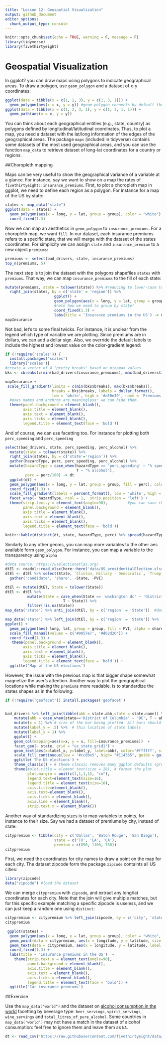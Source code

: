 ```yaml
---
title: "Lesson 12: Geospatial Visualization"
output: github_document
editor_options: 
  chunk_output_type: console
---
```


```r
knitr::opts_chunk$set(echo = TRUE, warning = F, message = F)
library(tidyverse)
library(fivethirtyeight)
```

# Geospatial Visualization

In ggplot2 you can draw maps using polygons to indicate geographical areas. To draw a polygon, use `geom_polygon` and a dataset of x-y coordinates:

```r
ggplot(data = tibble(x = c(1, 2, 3), y = c(1, 3, 1))) + 
  geom_polygon(aes(x = x, y = y)) #geom polygon connects by default the start and end points
ggplot(data = tibble(x = c(1, 2, 3, 1), y = c(1, 3, 1, 1))) + 
  geom_path(aes(x = x, y = y))
```

You can think about each geographical entities (e.g., state, country) as polygons defined by longitudinal/latitudinal coordinates. Thus, to plot a map, you need a dataset with the lat/long information of the edges of the geographical areas. The package `maps` (included in tidyverse) contains some datasets of the most used geographical areas, and you can use the function `map_data` to retrieve dataset of long-lat coordinates for a country or regions.

##Choropleth mapping

Maps can be very useful to show the geographical variance of a variable at a glance. For instance, say we want to show on a map the rates of `fivethirtyeight::insurance_premiums`. First, to plot a choropleth map in ggplot, we need to define each region as a polygon. For instance for a map of the US by state:

```r
states <- map_data("state")
ggplot(data = states) + 
  geom_polygon(aes(x = long, y = lat, group = group), color = "white") + 
  coord_fixed(1.3)
```

Now we can map an aesthetics in `geom_polygon` to `insurance_premiums`. For a choropleth map, we want `fill`.  In our dataset, each insurance premiums refers to a specific state, that we will merge with the dataset of the states coordinates. For simplicity we can assign `state` and `insurance_premium` to a new object `premiums`:

```r
premiums <- select(bad_drivers, state, insurance_premiums)
top_n(premiums, 5)
```

The next step is to join the dataset with the polygons shapefiles `states` with `premiums`. That way, we can map `insurance_premiums` to the fill of each state:

```r
mutate(premiums, state = tolower(state)) %>% #reducing to lower-case to make sure that stateanames match
  right_join(states, by = c('state' = 'region')) %>% 
                      ggplot() +
                      geom_polygon(aes(x = long, y = lat, group = group, fill = insurance_premiums), color = "white") + 
                      #note how we need to group by state!
                      coord_fixed(1.3) +
                      labs(title = 'Insurance premiums in the US') -> mapInsurance 
mapInsurance 
```

Not bad, let's to some final twicks. For instance, it is unclear from the legend which type of variable we are plotting. Since premiums are in dollars, we can add a dollar sign. Also, we override the default labels to include the highest and lowest value on the color-gradient legend:

```r
if (!require('scales')) {
  install.packages('scales')
  library('scales')}
#create a vector of 4 "pretty breaks" based on min/max values
bks <- cbreaks(c(min(bad_drivers$insurance_premiums), max(bad_drivers$insurance_premiums)), pretty_breaks(4))
```


```r
mapInsurance +
 scale_fill_gradient(limits = c(min(bks$breaks), max(bks$breaks)), 
                     breaks = bks$breaks, labels = dollar_format(), 
                     low = 'white', high = '#a50e39', name = 'Premiums') +
  #axes names and anchros are meaningless: we can hide them
  theme(panel.background = element_blank(), 
        axis.title = element_blank(), 
        axis.text = element_blank(), 
        axis.ticks = element_blank(),
        legend.title = element_text(face = 'bold'))
```


And of course, we can use facetting too. For instance for plotting both `perc_speeding` and `perc_speeding`

```r
select(bad_drivers, state, perc_speeding, perc_alcohol) %>% 
  mutate(state = tolower(state)) %>% 
  right_join(states, by = c('state'='region')) %>% 
  gather(hazardType, perc, perc_speeding, perc_alcohol) %>% 
  mutate(hazardType = case_when(hazardType == 'perc_speeding' ~ "% speeding",
                                T ~ "% alcohol"),
         perc = perc/100) -> dt 
  ggplot(dt) +
  geom_polygon(aes(x = long, y = lat, group = group, fill = perc), color = "white") +
  coord_fixed(1.3) +
  scale_fill_gradient(labels = percent_format(), low = 'white', high = '#a50e39', name = 'Percent') +
  facet_wrap(~ hazardType, ncol = 1,  strip.position = 'left') +
  theme(strip.text.y = element_text(angle=90),         #you can save theme to an object to create a "style"
        panel.background = element_blank(), 
        axis.title = element_blank(), 
        axis.text = element_blank(), 
        axis.ticks = element_blank(),
        legend.title = element_text(face = 'bold'))

knitr::kable(distinct(dt, state, hazardType, perc) %>% spread(hazardType, perc))
```

Similarly to any other geoms, you can map more variables to the other aes available form `geom_polygon`. For instance, you can map a variable to the transparency using `alpha`

```r
#data source: https://uselectionatlas.org/
dtEl <- readxl::read_xlsx(here::here('data/US_presidentialElection.xlsx'), sheet = 2, skip=1) %>% slice(-1)
dtEl <- dtEl %>% select(State, `Clinton, Hillary - Democratic`, `Trump, Donald - Republican`, PVI) %>% 
  gather('candidate', 'share', -State, -PVI)

dtEl <- mutate(dtEl, State = tolower(State))
dtEl <- dtEl %>% 
          mutate(State = case_when(State == 'washington dc' ~ 'district of columbia',
                          T ~ State)) %>% 
          filter(!is.na(State))
map_data('state') %>% anti_join(dtEl, by = c('region' = 'State'))  #double check whether any states has missing value in dtEl

map_data('state') %>% left_join(dtEl, by = c('region' = 'State')) %>% 
ggplot() +
  geom_polygon(aes( long, lat, group = group, fill = PVI, alpha = share)) +
  scale_fill_manual(values = c('#0057e7', '#d62d20')) +
  coord_fixed(1.3) +
   theme(panel.background = element_blank(), 
        axis.title = element_blank(), 
        axis.text = element_blank(), 
        axis.ticks = element_blank(),
        legend.title = element_text(face = 'bold')) +
  ggtitle('Map of the US elections')

```


However, the issue with the previous map is that bigger shape somewhat magnetize the user's attention. Another way to plot the geographical locations while making the `premiums` more readable, is to standardize the states shapes as in the following:


```r
if (!require('geofacet')) install.packages('geofacet')


bad_drivers %>% left_join(tibble(abb = state.abb,state = state.name)) %>% 
    mutate(abb = case_when(state=='District of Columbia' ~ 'DC', T ~ abb)) %>% 
    mutate(x = 1) %>% # size of the bar being plotted. All bars should be same size to make perfect squares
    mutate(label_y = .5) %>%  # this location of state labels
    mutate(label_x = 1) %>% 
    ggplot() +
    geom_col(mapping=aes(x=x, y = x, fill=insurance_premiums))  +
    facet_geo(~ state, grid = "us_state_grid1") +
    geom_text(aes(x=label_x, y=label_y, label=abb), color='#ffffff', size=8) +
    scale_fill_continuous(low = '#ccdbe5', high= "#114365", guide = guide_colorbar(title = 'Premiums'), labels=dollar_format()) + 
    ggtitle('The US elections') +
    theme_classic() + # theme classic removes many ggplot defaults (grey background, etc)
    theme(#plot.title = element_text(size = 28), # format the plot
          plot.margin = unit(c(1,1,1,1), "cm"),
          legend.text=element_text(size=16),
          legend.title = element_text(size=16),
          axis.title=element_blank(),
          axis.text=element_blank(),
          axis.ticks = element_blank(),
          axis.line = element_blank(),
          strip.text.x = element_blank())
```


Another way of standardizing sizes is to map variables to points, for instance to their size. Say we had a dataset of premiums by city, instead of state:

```r
citypremium <- tibble(city = c('Dallas', 'Baton Rouge', 'San Diego'),
                      state = c('TX', 'LA', 'CA'),
                      premium = c(850, 1100, 780))
citypremium
```


First, we need the coordinates for city names to draw a point on the map for each city. The dataset zipcode form the package `zipcode` containts all US cities:

```r
library(zipcode)
data("zipcode") #load the dataset
```

We can merge `citypremium` with `zipcode`, and extract any long/lat coordinates for each city. Note that the join will give multiple matches, but for this specific example matching a specific zipcode is useless, and we can just keep a random one using `distinct`:

```r
citypremium <- citypremium %>% left_join(zipcode, by = c('city', 'state')) %>% distinct(city, .keep_all = T) 
citypremium
```



```r
 ggplot(states) +
  geom_polygon(aes(x = long, y = lat, group = group), color = "white", alpha = .2) + 
  geom_point(data = citypremium, aes(x = longitude, y = latitude, size = premium), color = 'orange', alpha = .8) +
  geom_text(data = citypremium, aes(x = longitude, y = latitude, label = scales::dollar(premium)), color = 'darkblue', show.legend = F) +
  coord_fixed(1.3) +
  labs(title = 'Insurance premiums in the US')  +
    theme(strip.text.y = element_text(angle=90),        
          panel.background = element_blank(), 
          axis.title = element_blank(), 
          axis.text = element_blank(), 
          axis.ticks = element_blank(),
          legend.title = element_text(face = 'bold')) +
  ggtitle('Car insurance premiums')
```



##Exercise

Use the `map_data("world")` and the dataset on [alcohol consumption in the world](https://github.com/fivethirtyeight/data/blob/master/alcohol-consumption) facetting by beverage type: `beer_servings`, `spirit_servings`, `wine_servings` and `total_litres_of_pure_alcohol`. Some countries in `map_data('world')` may not have a match in the dataset of alcohol consumption: feel free to ignore them and leave them as `NA`.

```r
dt <- read_csv('https://raw.githubusercontent.com/fivethirtyeight/data/master/alcohol-consumption/drinks.csv')
```



